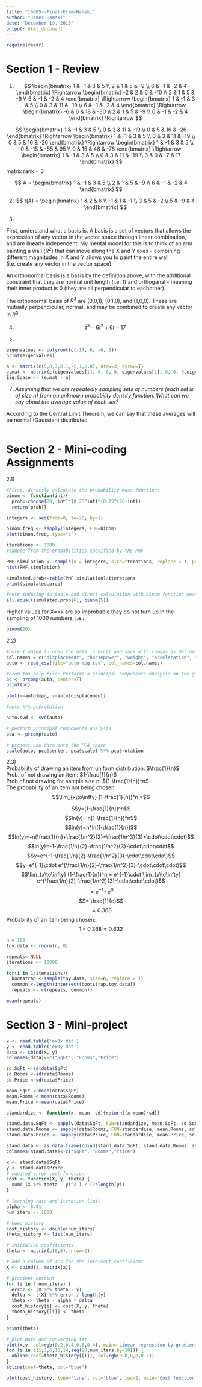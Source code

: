 ```yaml
---
title: "IS605--Final-Exam—Hamski"
author: "James Hamski"
date: "December 19, 2015"
output: html_document
---
```

```r
require(readr)

```

# Section 1 - Review
1)  
$$
\begin{bmatrix}
    1 & -1 & 3 & 5 \\
    2 & 1 & 5 & -9 \\
    6 & -1 & -2 & 4
\end{bmatrix}
\Rightarrow
\begin{bmatrix}
    -2 & 2 & 6 & -10 \\
    2 & 1 & 5 & -9 \\
    6 & -1 & -2 & 4
\end{bmatrix}
\Rightarrow
\begin{bmatrix}
    1 & -1 & 3 & 5 \\
    0 & 3 & 11 & -19 \\
    6 & -1 & -2 & 4
\end{bmatrix}
\Rightarrow
\begin{bmatrix}
    -6 & 6 & 18 & -30 \\
    2 & 1 & 5 & -9 \\
    6 & -1 & -2 & 4
\end{bmatrix}
\Rightarrow
$$
  
$$
\begin{bmatrix}
    1 & -1 & 3 & 5 \\
    0 & 3 & 11 & -19 \\
    0 & 5 & 16 & -26
\end{bmatrix}
\Rightarrow
\begin{bmatrix}
    1 & -1 & 3 & 5 \\
    0 & 3 & 11 & -19 \\
    0 & 5 & 16 & -26
\end{bmatrix}
\Rightarrow
\begin{bmatrix}
    1 & -1 & 3 & 5 \\
    0 & -15 & -55 & 95 \\
    0 & 15 & 48 & -78
\end{bmatrix}
\Rightarrow
\begin{bmatrix}
    1 & -1 & 3 & 5 \\
    0 & 3 & 11 & -19 \\
    0 & 0 & -7 & 17
\end{bmatrix}
$$
matrix rank = 3

$$
A =
\begin{bmatrix}
    1 & -1 & 3 & 5 \\
    2 & 1 & 5 & -9 \\
    6 & -1 & -2 & 4
\end{bmatrix}
$$

2)  
$$
t(A) = 
\begin{bmatrix}
    1 & 2 & 6 \\
    -1 & 1 & -1 \\
    3 & 5 & -2 \\
    5 & -9 & 4
\end{bmatrix}
$$


3)
  
First, understand what a basis is. A basis is a set of vectors that allows the expression of any vector in the vector space through linear combination, and are linearly independent. My  mental model for this is to think of an arm painting a wall ($R^2$) that can move along the X and Y axes - combining different magnitudes in X and Y allows you to paint the entire wall (i.e. create any vector in the vector space).

An orthonormal basis is a basis by the definition above, with the additional constraint that they are normal unit length (i.e. 1) and orthoganal - meaning their inner product is 0 (they are all perpendicular to eachother). 

The orthonormal basis of $R^3$ are (0,0,1), (0,1,0), and (1,0,0). These are mutually perpendicular, normal, and may be combined to create any vector in $R^3$. 

4)  
$$ t^3-6t^2+6t-17 $$

5)
```r
eigenvalues <- polyroot(c(-17, 6, -6, 1))
print(eigenvalues)
```

```r
a <- matrix(c(5,0,3,0,1,-2,1,2,0), nrow=3, byrow=T)
e.mat <- matrix(c(eigenvalues[1], 0, 0, 0, eigenvalues[1], 0, 0, 0,eigenvalues[1]), nrow=3, byrow=T)
Eig.Space <- (e.mat - a)


```



7)  *Assuming that we are repeatedly sampling sets of numbers (each set is of size n) from an unknown probability density function. What can we say about the average value of each set?*

According to the Central Limit Theorem, we can say that these averages will be normal (Gaussian) distributed



```r

```

# Section 2 - Mini-coding Assignments
2.1)  
```r
#First, directly calculate the probability mass function:
binom <- function(int){
  prob<-choose(20, int)*(0.25^int)*(0.75^(20-int))
  return(prob)}

integers <- seq(from=0, to=20, by=1)

binom.freq <- sapply(integers, FUN=binom)
plot(binom.freq, type="s")
```

```r
iterations <- 1000
#sample from the probabilities specified by the PMF

PMF.simulation <- sample(x = integers, size=iterations, replace = T, prob = binom.freq)
hist(PMF.simulation)
```

```r
simulated.prob<-table(PMF.simulation)/iterations
print(simulated.prob)
```

```r
#note indexing in table and direct calculation with binom function means 6 vs 5 here, X==5 is being calculated either way
all.equal(simulated.prob[6], binom(5))
```

Higher values for X==k are so improbable they do not turn up in the sampling of 1000 numbers, i.e.:
```r
binom(20)
```

2.2)  
```r
#note I opted to open the data in Excel and save with commas as delineators. 
col.names = c("displacement", "horsepower", "weight", "acceleration", "mpg")
auto <- read_csv(file="auto-mpg.csv", col_names=col.names)

#From the help file: Performs a principal components analysis on the given data matrix and returns the results as an object of class prcomp...The calculation is done by a singular value decomposition of the (centered and possibly scaled) data matrix, not by using eigen on the covariance matrix. This is generally the preferred method for numerical accuracy. 
pc <- prcomp(auto, center=T)
print(pc)

plot(x=auto$mpg, y=auto$displacement)

#auto %*% pc$rotation
```


```r
auto.svd <- svd(auto)

```

```r
# perform principal components analysis
pca <- prcomp(auto) 

# project new data onto the PCA space
scale(auto, pca$center, pca$scale) %*% pca$rotation 

```



2.3)  
Probability of drawing an item from uniform distribution: $\frac{1}{n}$  
Prob. of not drawing an item: $1-\frac{1}{n}$  
Prob of not drawing for sample size n: $(1-\frac{1}{n})^n$  
The probability of an item not being chosen:  
$$\lim_{x\to\infty} (1-\frac{1}{n})^n =$$

$$y=(1-\frac{1}{n})^n$$
$$ln(y)=ln(1-\frac{1}{n})^n$$
$$ln(y)=n*ln(1-\frac{1}{n})$$
$$ln(y)=-n(\frac{1}{n}+\frac{1/n^2}{2}+\frac{1/n^3}{3}+\cdot\cdot\cdot)$$
$$ln(y)=-1-\frac{1/n}{2}-\frac{1/n^2}{3}-\cdot\cdot\cdot$$
$$y=e^{-1-\frac{1/n}{2}-\frac{1/n^2}{3}-\cdot\cdot\cdot}$$
$$y=e^{-1}\cdot e^{\frac{1/n}{2}-\frac{1/n^2}{3}-\cdot\cdot\cdot}$$
$$\lim_{x\to\infty} (1-\frac{1}{n})^n = e^{-1}\cdot \lim_{x\to\infty} e^{\frac{1/n}{2}-\frac{1/n^2}{3}-\cdot\cdot\cdot}$$
$$= e^{-1}\cdot e^{0}$$
$$= \frac{1}{e}$$
$$\approx 0.368$$
Probability of an item being chosen:
$$1-0.368 \approx 0.632$$


```r
n = 100
toy.data <- rnorm(n, 0)

repeats<-NULL
iterations <- 10000

for(i in 1:iterations){
  bootstrap <-sample(toy.data, size=n, replace = T)
  common <-length(intersect(bootstrap,toy.data))
  repeats <- c(repeats, common)}

mean(repeats)
```



# Section 3 - Mini-project 

```r
x <- read.table('ex3x.dat')
y <- read.table('ex3y.dat')
data <- cbind(x, y)
colnames(data)<-c("SqFt", "Rooms","Price")

sd.SqFt <-sd(data$SqFt)
sd.Rooms <-sd(data$Rooms)
sd.Price <-sd(data$Price)

mean.SqFt <-mean(data$SqFt)
mean.Rooms <-mean(data$Rooms)
mean.Price <-mean(data$Price)

standardize <- function(x, mean, sd){return((x-mean)/sd)}

stand.data.SqFt <- sapply(data$SqFt, FUN=standardize, mean.SqFt, sd.SqFt)
stand.data.Rooms <- sapply(data$Rooms, FUN=standardize, mean.Rooms, sd.Rooms)
stand.data.Price <- sapply(data$Price, FUN=standardize, mean.Price, sd.Price)

stand.data <- as.data.frame(cbind(stand.data.SqFt, stand.data.Rooms, stand.data.Price))
colnames(stand.data)<-c("SqFt", "Rooms","Price")
```

```r

x <- stand.data$SqFt
y <- stand.data$Price
# squared error cost function
cost <- function(X, y, theta) {
  sum( (X %*% theta - y)^2 ) / (2*length(y))
}

# learning rate and iteration limit
alpha <- 0.01
num_iters <- 1000

# keep history
cost_history <- double(num_iters)
theta_history <- list(num_iters)

# initialize coefficients
theta <- matrix(c(0,0), nrow=2)

# add a column of 1's for the intercept coefficient
X <- cbind(1, matrix(x))

# gradient descent
for (i in 1:num_iters) {
  error <- (X %*% theta - y)
  delta <- t(X) %*% error / length(y)
  theta <- theta - alpha * delta
  cost_history[i] <- cost(X, y, theta)
  theta_history[[i]] <- theta
}

print(theta)

# plot data and converging fit
plot(x,y, col=rgb(0.2,0.4,0.6,0.4), main='Linear regression by gradient descent')
for (i in c(1,3,6,10,14,seq(20,num_iters,by=10))) {
  abline(coef=theta_history[[i]], col=rgb(0.8,0,0,0.3))
}
abline(coef=theta, col='blue')
```

```r
plot(cost_history, type='line', col='blue', lwd=2, main='Cost function', ylab='cost', xlab='Iterations')
```

